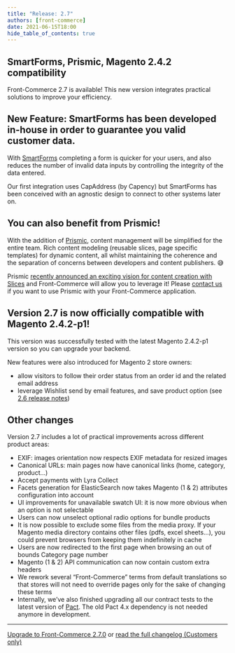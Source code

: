 ```yaml
---
title: "Release: 2.7"
authors: [front-commerce]
date: 2021-06-15T18:00
hide_table_of_contents: true
---
```


## SmartForms, Prismic, Magento 2.4.2 compatibility

Front-Commerce 2.7 is available! This new version integrates practical solutions
to improve your efficiency.

<!--truncate-->


## New Feature: SmartForms has been developed in-house in order to guarantee you valid customer data.

With [SmartForms](/docs/2.x/advanced/features/smart-forms) completing a form is
quicker for your users, and also reduces the number of invalid data inputs by
controlling the integrity of the data entered.

Our first integration uses CapAddress (by Capency) but SmartForms has been
conceived with an agnostic design to connect to other systems later on.

## You can also benefit from Prismic!

With the addition of [Prismic](/docs/2.x/category/prismic), content management
will be simplified for the entire team. Rich content modeling (reusable slices,
page specific templates) for dynamic content, all whilst maintaining the
coherence and the separation of concerns between developers and content
publishers. 😅

Prismic
[recently announced an exciting vision for content creation with Slices](https://prismic.io/announcement/from-headless-cms-to-custom-website-builder)
and Front-Commerce will allow you to leverage it! Please
[contact us](mailto:contact@front-commerce.com) if you want to use Prismic with
your Front-Commerce application.

## Version 2.7 is now officially compatible with Magento 2.4.2-p1!

This version was successfully tested with the latest Magento 2.4.2-p1 version so
you can upgrade your backend.

New features were also introduced for Magento 2 store owners:

- allow visitors to follow their order status from an order id and the related
  email address
- leverage Wishlist send by email features, and save product option (see
  [2.6 release notes](/changelog/front-commerce-2.6/#Wishlist-improvements-send-by-email-and-save-product-options))

## Other changes

Version 2.7 includes a lot of practical improvements across different product
areas:

- EXIF: images orientation now respects EXIF metadata for resized images
- Canonical URLs: main pages now have canonical links (home, category, product…)
- Accept payments with Lyra Collect
- Facets generation for ElasticSearch now takes Magento (1 & 2) attributes
  configuration into account
- UI improvements for unavailable swatch UI: it is now more obvious when an
  option is not selectable
- Users can now unselect optional radio options for bundle products
- It is now possible to exclude some files from the media proxy. If your Magento
  media directory contains other files (pdfs, excel sheets…), you could prevent
  browsers from keeping them indefinitely in cache
- Users are now redirected to the first page when browsing an out of bounds
  Category page number
- Magento (1 & 2) API communication can now contain custom extra headers
- We rework several “Front-Commerce” terms from default translations so that
  stores will not need to override pages only for the sake of changing these
  terms
- Internally, we’ve also finished upgrading all our contract tests to the latest
  version of [Pact](https://docs.pact.io/). The old Pact 4.x dependency is not
  needed anymore in development.

<hr />

<ChangelogFooter>

[Upgrade to Front-Commerce 2.7.0](/docs/2.x/appendices/migration-guides#2-6-0-gt-2-7-0)
or
[read the full changelog (Customers only)](https://gitlab.blackswift.cloud/front-commerce/front-commerce/-/releases/2.7.0)

</ChangelogFooter>
